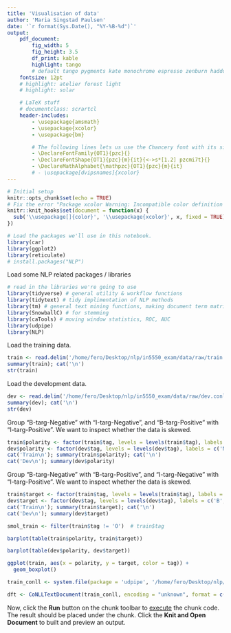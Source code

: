 ```yaml
---
title: 'Visualisation of data'
author: 'Maria Singstad Paulsen'
date: '`r format(Sys.Date(), "%Y-%B-%d")`'
output:
    pdf_document:
        fig_width: 5
        fig_height: 3.5
        df_print: kable
        highlight: tango
        # default tango pygments kate monochrome espresso zenburn haddock breezedark
    fontsize: 12pt
    # highlight: atelier forest light
    # highlight: solar

    # LaTeX stuff
    # documentclass: scrartcl
    header-includes:
        - \usepackage{amsmath}
        - \usepackage{xcolor}
        - \usepackage{bm}

        # The following lines lets us use the Chancery font with its size altered
        - \DeclareFontFamily{OT1}{pzc}{}
        - \DeclareFontShape{OT1}{pzc}{m}{it}{<->s*[1.2] pzcmi7t}{}
        - \DeclareMathAlphabet{\mathpzc}{OT1}{pzc}{m}{it}
        # - \usepackage[dvipsnames]{xcolor}
---
```


```r
# Initial setup
knitr::opts_chunk$set(echo = TRUE)
# Fix the error "Package xcolor Warning: Incompatible color definition on input line ..."
knitr::knit_hooks$set(document = function(x) {
  sub('\\usepackage[]{color}', '\\usepackage{xcolor}', x, fixed = TRUE)
})
```


```r
# Load the packages we'll use in this notebook.
library(car)
library(ggplot2)
library(reticulate)
# install.packages("NLP")
```

Load some NLP related packages / libraries
```r
# read in the libraries we're going to use
library(tidyverse) # general utility & workflow functions
library(tidytext) # tidy implimentation of NLP methods
library(tm) # general text mining functions, making document term matrixes
library(SnowballC) # for stemming
library(caTools) # moving window statistics, ROC, AUC
library(udpipe)
library(NLP)
```

Load the training data.
```r
train <- read.delim('/home/fero/Desktop/nlp/in5550_exam/data/raw/train.conll', header = F, quote = "", col.names = c('token', 'tag'))
summary(train); cat('\n')
str(train)
```

Load the development data.
```r
dev <- read.delim('/home/fero/Desktop/nlp/in5550_exam/data/raw/dev.conll', header = F, quote = "", col.names = c('token', 'tag'))
summary(dev); cat('\n')
str(dev)
```


Group "B-targ-Negative" with "I-targ-Negative", and "B-targ-Positive" with "I-targ-Positive". We want to inspect whether the data is skewed.
```r
train$polarity <- factor(train$tag, levels = levels(train$tag), labels = c('Negative', 'Positive', 'Negative', 'Positive', 'O'))
dev$polarity <- factor(dev$tag, levels = levels(dev$tag), labels = c('Negative', 'Positive', 'Negative', 'Positive', 'O'))
cat('Train\n'); summary(train$polarity); cat('\n')
cat('Dev\n'); summary(dev$polarity)
```

Group "B-targ-Negative" with "B-targ-Positive", and "I-targ-Negative" with "I-targ-Positive". We want to inspect whether the data is skewed.
```r
train$target <- factor(train$tag, levels = levels(train$tag), labels = c('B', 'B', 'I', 'I', 'O'))
dev$target <- factor(dev$tag, levels = levels(dev$tag), labels = c('B', 'B', 'I', 'I', 'O'))
cat('Train\n'); summary(train$target); cat('\n')
cat('Dev\n'); summary(dev$target)
```
```r
smol_train <- filter(train$tag != 'O')  # train$tag
```

```r
barplot(table(train$polarity, train$target))

```

```r
barplot(table(dev$polarity, dev$target))
```

```r
ggplot(train, aes(x = polarity, y = target, color = tag)) +
  geom_boxplot()

```

```r
train_conll <- system.file(package = 'udpipe', '/home/fero/Desktop/nlp/in5550_exam/data/raw/train.conll')

```

```r
dft <- CoNLLTextDocument(train_conll, encoding = "unknown", format = c(WORD = "WORD", TAG = "TAG"), meta = list())
```

Now, click the **Run** button on the chunk toolbar to [execute](https://www.jetbrains.com/help/pycharm/r-markdown.html#run-r-code) the chunk code. The result should be placed under the chunk.
Click the **Knit and Open Document** to built and preview an output.